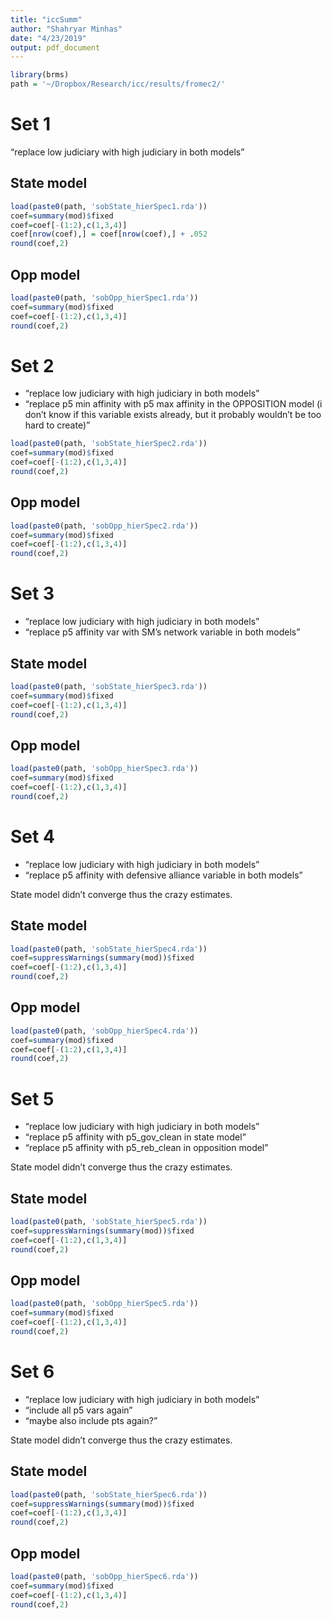 ```yaml
---
title: "iccSumm"
author: "Shahryar Minhas"
date: "4/23/2019"
output: pdf_document
---
```


```r
library(brms)
path = '~/Dropbox/Research/icc/results/fromec2/'
```

# Set 1

"replace low judiciary with high judiciary in both models"

## State model
```r
load(paste0(path, 'sobState_hierSpec1.rda'))
coef=summary(mod)$fixed
coef=coef[-(1:2),c(1,3,4)]
coef[nrow(coef),] = coef[nrow(coef),] + .052
round(coef,2)
```

## Opp model
```r
load(paste0(path, 'sobOpp_hierSpec1.rda'))
coef=summary(mod)$fixed
coef=coef[-(1:2),c(1,3,4)]
round(coef,2)
```

\newpage
# Set 2

- "replace low judiciary with high judiciary in both models"
- "replace p5 min affinity with p5 max affinity in the OPPOSITION model (i don't know if this variable exists already, but it probably wouldn't be too hard to create)"

<!-- ## State model -->
```r
load(paste0(path, 'sobState_hierSpec2.rda'))
coef=summary(mod)$fixed
coef=coef[-(1:2),c(1,3,4)]
round(coef,2)
```

## Opp model
```r
load(paste0(path, 'sobOpp_hierSpec2.rda'))
coef=summary(mod)$fixed
coef=coef[-(1:2),c(1,3,4)]
round(coef,2)
```

\newpage
# Set 3

- "replace low judiciary with high judiciary in both models"
- "replace p5 affinity var with SM's network variable in both models"

## State model
```r
load(paste0(path, 'sobState_hierSpec3.rda'))
coef=summary(mod)$fixed
coef=coef[-(1:2),c(1,3,4)]
round(coef,2)
```

## Opp model
```r
load(paste0(path, 'sobOpp_hierSpec3.rda'))
coef=summary(mod)$fixed
coef=coef[-(1:2),c(1,3,4)]
round(coef,2)
```

\newpage
# Set 4

- "replace low judiciary with high judiciary in both models"
- "replace p5 affinity with defensive alliance variable in both models"

State model didn't converge thus the crazy estimates.

## State model
```r
load(paste0(path, 'sobState_hierSpec4.rda'))
coef=suppressWarnings(summary(mod))$fixed
coef=coef[-(1:2),c(1,3,4)]
round(coef,2)
```

## Opp model
```r
load(paste0(path, 'sobOpp_hierSpec4.rda'))
coef=summary(mod)$fixed
coef=coef[-(1:2),c(1,3,4)]
round(coef,2)
```

\newpage
# Set 5

- "replace low judiciary with high judiciary in both models"
- "replace p5 affinity with p5_gov_clean in state model"
- "replace p5 affinity with p5_reb_clean in opposition model"

State model didn't converge thus the crazy estimates.

## State model
```r
load(paste0(path, 'sobState_hierSpec5.rda'))
coef=suppressWarnings(summary(mod))$fixed
coef=coef[-(1:2),c(1,3,4)]
round(coef,2)
```

## Opp model
```r
load(paste0(path, 'sobOpp_hierSpec5.rda'))
coef=summary(mod)$fixed
coef=coef[-(1:2),c(1,3,4)]
round(coef,2)
```

\newpage
# Set 6

- "replace low judiciary with high judiciary in both models"
- "include all p5 vars again"
- "maybe also include pts again?"

State model didn't converge thus the crazy estimates.

## State model
```r
load(paste0(path, 'sobState_hierSpec6.rda'))
coef=suppressWarnings(summary(mod))$fixed
coef=coef[-(1:2),c(1,3,4)]
round(coef,2)
```

## Opp model
```r
load(paste0(path, 'sobOpp_hierSpec6.rda'))
coef=summary(mod)$fixed
coef=coef[-(1:2),c(1,3,4)]
round(coef,2)
```
